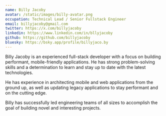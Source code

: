 ```yaml
---
name: Billy Jacoby
avatar: /static/images/billy-avatar.png
occupation: Technical Lead / Senior Fullstack Engineer
email: billyjacoby@gmail.com
twitter: https://x.com/billyjacoby
linkedin: https://www.linkedin.com/in/bllyjacoby
github: https://github.com/billyjacoby
bluesky: https://bsky.app/profile/billyjaco.by
---
```


Billy Jacoby is an experienced full-stack developer with a focus on building performant, mobile-friendly applications. He has strong problem-solving skills and a determination to learn and stay up to date with the latest technologies.

He has experience in architecting mobile and web applications from the ground up, as well as updating legacy applications to stay performant and on the cutting edge.

Billy has successfully led engineering teams of all sizes to accomplish the goal of building novel and interesting projects.
